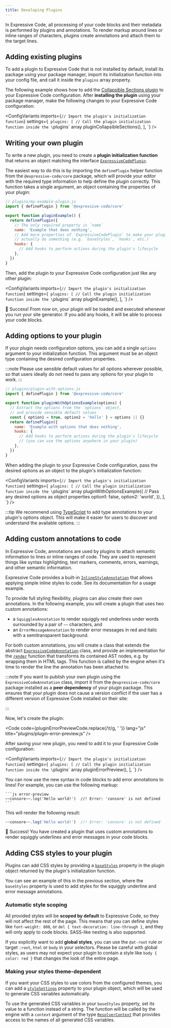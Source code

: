 ```yaml
---
title: Developing Plugins
---
```



In Expressive Code, all processing of your code blocks and their metadata is performed by plugins and annotations. To render markup around lines or inline ranges of characters, plugins create annotations and attach them to the target lines.

## Adding existing plugins

To add a plugin to Expressive Code that is not installed by default, install its package using your package manager, import its initialization function into your config file, and call it inside the `plugins` array property.

The following example shows how to add the [Collapsible Sections plugin](/plugins/collapsible-sections/) to your Expressive Code configuration. After **installing the plugin** using your package manager, make the following changes to your Expressive Code configuration:

<ConfigVariants
  imports={`
    // Import the plugin's initialization function
  `}
  settings={`
    plugins: [
      // Call the plugin initialization function inside the \`plugins\` array
      pluginCollapsibleSections(),
    ],
  `}
/>

## Writing your own plugin

To write a new plugin, you need to create a **plugin initialization function** that returns an object matching the interface [`ExpressiveCodePlugin`](/reference/plugin-api/#expressivecodeplugin).

The easiest way to do this is by importing the `definePlugin` helper function from the `@expressive-code/core` package, which will provide your editor with the required type information to help define the plugin correctly. This function takes a single argument, an object containing the properties of your plugin:

```js
// plugins/my-example-plugin.js
import { definePlugin } from '@expressive-code/core'

export function pluginExample() {
  return definePlugin({
    // The only required property is `name`
    name: 'Example that does nothing',
    // Add more properties of `ExpressiveCodePlugin` to make your plugin
    // actually do something (e.g. `baseStyles`, `hooks`, etc.)
    hooks: {
      // Add hooks to perform actions during the plugin's lifecycle
    },
  })
}
```

Then, add the plugin to your Expressive Code configuration just like any other plugin:

<ConfigVariants
  imports={`
    // Import the plugin's initialization function
  `}
  settings={`
    plugins: [
      // Call the plugin initialization function inside the \`plugins\` array
      pluginExample(),
    ],
  `}
/>

🎉 Success! From now on, your plugin will be loaded and executed whenever you run your site generator. If you add any hooks, it will be able to process your code blocks.

## Adding options to your plugin

If your plugin needs configuration options, you can add a single `options` argument to your initialization function. This argument must be an object type containing the desired configuration properties.

:::note
Please use sensible default values for all options wherever possible, so that users ideally do not need to pass any options for your plugin to work.
:::

```js ins=/[(](options)[)]/ ins={5}
// plugins/plugin-with-options.js
import { definePlugin } from '@expressive-code/core'

export function pluginWithOptionsExample(options) {
  // Extract the options from the `options` object,
  // and provide sensible default values
  const { option1 = true, option2 = 'hello' } = options || {}
  return definePlugin({
    name: 'Example with options that does nothing',
    hooks: {
      // Add hooks to perform actions during the plugin's lifecycle
      // (you can use the options anywhere in your plugin)
    },
  })
}
```

When adding the plugin to your Expressive Code configuration, pass the desired options as an object to the plugin's initialization function:

<ConfigVariants
  imports={`
    // Import the plugin's initialization function
  `}
  settings={`
    plugins: [
      // Call the plugin initialization function inside the \`plugins\` array
      pluginWithOptionsExample({
        // Pass any desired options as object properties
        option1: false,
        option2: 'world',
      }),
    ],
  `}
/>

:::tip
We recommend using [TypeScript](https://www.typescriptlang.org/) to add type annotations to your plugin's options object. This will make it easier for users to discover and understand the available options.
:::

## Adding custom annotations to code

In Expressive Code, annotations are used by plugins to attach semantic information to lines or inline ranges of code. They are used to represent things like syntax highlighting, text markers, comments, errors, warnings, and other semantic information.

Expressive Code provides a built-in [`InlineStyleAnnotation`](/reference/core-api/#inlinestyleannotation) that allows applying simple inline styles to code. See its documentation for a usage example.

To provide full styling flexibility, plugins can also create their own annotations. In the following example, you will create a plugin that uses two custom annotations:
- a `SquigglesAnnotation` to render squiggly red underlines under words surrounded by a pair of `~~` characters, and
- an `ErrorMessageAnnotation` to render error messages in red and italic with a semitransparent background.

For both custom annotations, you will create a class that extends the abstract [`ExpressiveCodeAnnotation`](/reference/core-api/#expressivecodeannotation) class, and provide an implementation for the [`render`](/reference/core-api/#abstract-render) function that transforms its contained AST nodes, e.g. by wrapping them in HTML tags. This function is called by the engine when it's time to render the line the annotation has been attached to.

:::note
If you want to publish your own plugin using the `ExpressiveCodeAnnotation` class, import it from the `@expressive-code/core` package installed as a **peer dependency** of your plugin package. This ensures that your plugin does not cause a version conflict if the user has a different version of Expressive Code installed on their site:

<PackageManagers pkg="@expressive-code/core" peer />
:::

Now, let's create the plugin:


<Code code={pluginErrorPreviewCode.replace(/\t/g, '  ')} lang="js" title="plugins/plugin-error-preview.js" />

After saving your new plugin, you need to add it to your Expressive Code configuration:

<ConfigVariants
  imports={`
    // Import the plugin's initialization function
  `}
  settings={`
    plugins: [
      // Call the plugin initialization function inside the \`plugins\` array
      pluginErrorPreview(),
    ],
  `}
/>

You can now use the new syntax in code blocks to add error annotations to lines! For example, you can use the following markup:

````
```js error-preview
~~consore~~.log('Hello world!')  //! Error: 'consore' is not defined
```
````

This will render the following result:

```js error-preview
~~consore~~.log('Hello world!')  //! Error: 'consore' is not defined
```

🎉 Success! You have created a plugin that uses custom annotations to render squiggly underlines and error messages in your code blocks.

## Adding CSS styles to your plugin

Plugins can add CSS styles by providing a [`baseStyles`](/reference/plugin-api/#basestyles) property in the plugin object returned by the plugin's initialization function.

You can see an example of this in the previous section, where the `baseStyles` property is used to add styles for the squiggly underline and error message annotations.

### Automatic style scoping

All provided styles will be **scoped by default** to Expressive Code, so they will not affect the rest of the page. This means that you can define styles like `font-weight: 800`, or `del { text-decoration: line-through }`, and they will only apply to code blocks. SASS-like nesting is also supported.

If you explicitly want to add **global styles**, you can use the `@at-root` rule or target `:root`, `html` or `body` in your selectors. Please be careful with global styles, as users may not expect your plugin to contain a style like `body { color: red }` that changes the look of the entire page.

### Making your styles theme-dependent

If you want your CSS styles to use colors from the configured themes, you can add a [`styleSettings`](/reference/plugin-api/#stylesettings) property to your plugin object, which will be used to generate CSS variables automatically.

To use the generated CSS variables in your `baseStyles` property, set its value to a function instead of a string. The function will be called by the engine with a `context` argument of the type [`ResolverContext`](/reference/plugin-api/#resolvercontext) that provides access to the names of all generated CSS variables.
